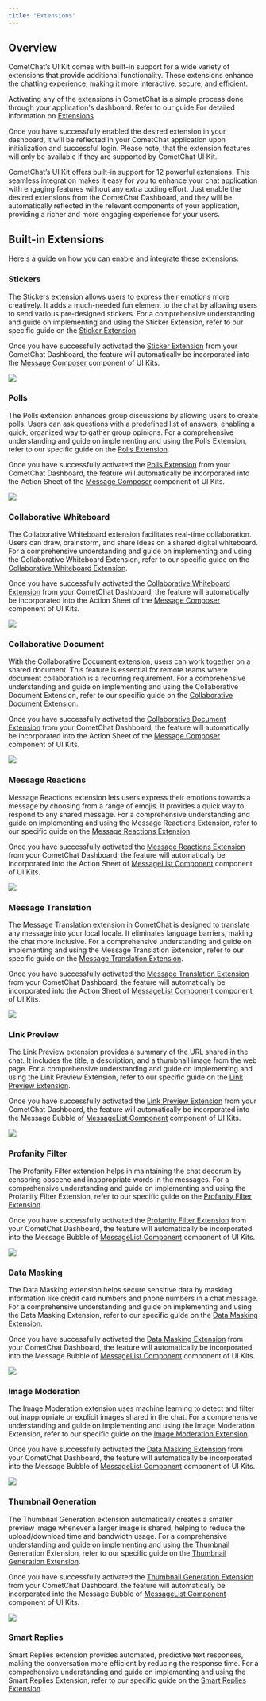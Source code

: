 ```yaml
---
title: "Extensions"
---
```


## Overview

CometChat’s UI Kit comes with built-in support for a wide variety of extensions that provide additional functionality. These extensions enhance the chatting experience, making it more interactive, secure, and efficient.

Activating any of the extensions in CometChat is a simple process done through your application's dashboard. Refer to our guide For detailed information on [Extensions](/docs/fundamentals/extensions-overview)

Once you have successfully enabled the desired extension in your dashboard, it will be reflected in your CometChat application upon initialization and successful login. Please note, that the extension features will only be available if they are supported by CometChat UI Kit.

CometChat’s UI Kit offers built-in support for 12 powerful extensions. This seamless integration makes it easy for you to enhance your chat application with engaging features without any extra coding effort. Just enable the desired extensions from the CometChat Dashboard, and they will be automatically reflected in the relevant components of your application, providing a richer and more engaging experience for your users.

## Built-in Extensions

Here's a guide on how you can enable and integrate these extensions:

### Stickers

The Stickers extension allows users to express their emotions more creatively. It adds a much-needed fun element to the chat by allowing users to send various pre-designed stickers. For a comprehensive understanding and guide on implementing and using the Sticker Extension, refer to our specific guide on the [Sticker Extension](/docs/fundamentals/stickers).

Once you have successfully activated the [Sticker Extension](/docs/fundamentals/stickers) from your CometChat Dashboard, the feature will automatically be incorporated into the [Message Composer](/docs/ui-kit/android/v4/message-composer) component of UI Kits.

<Frame>
  <img src="/images/5f6f49e6-stickers_extension_cometchat-697209ee4eb7f0eacc8bba9d21e9c69d.png" />
</Frame>

### Polls

The Polls extension enhances group discussions by allowing users to create polls. Users can ask questions with a predefined list of answers, enabling a quick, organized way to gather group opinions. For a comprehensive understanding and guide on implementing and using the Polls Extension, refer to our specific guide on the [Polls Extension](/docs/fundamentals/polls).

Once you have successfully activated the [Polls Extension](/docs/fundamentals/polls) from your CometChat Dashboard, the feature will automatically be incorporated into the Action Sheet of the [Message Composer](/docs/ui-kit/android/v4/message-composer) component of UI Kits.

<Frame>
  <img src="/images/57b426e1-polls_extension_cometchat-12dc9ee6dade4f6da111620bdbf5d0a4.png" />
</Frame>

### Collaborative Whiteboard

The Collaborative Whiteboard extension facilitates real-time collaboration. Users can draw, brainstorm, and share ideas on a shared digital whiteboard. For a comprehensive understanding and guide on implementing and using the Collaborative Whiteboard Extension, refer to our specific guide on the [Collaborative Whiteboard Extension](/docs/fundamentals/collaborative-whiteboard).

Once you have successfully activated the [Collaborative Whiteboard Extension](/docs/fundamentals/collaborative-whiteboard) from your CometChat Dashboard, the feature will automatically be incorporated into the Action Sheet of the [Message Composer](/docs/ui-kit/android/v4/message-composer) component of UI Kits.

<Frame>
  <img src="/images/d0d0e5c9-collaborative_whiteboard_extension_cometchat-02cc52e365e7e7a4070f2a7d0f6275cd.png" />
</Frame>

### Collaborative Document

With the Collaborative Document extension, users can work together on a shared document. This feature is essential for remote teams where document collaboration is a recurring requirement. For a comprehensive understanding and guide on implementing and using the Collaborative Document Extension, refer to our specific guide on the [Collaborative Document Extension](/docs/fundamentals/collaborative-document).

Once you have successfully activated the [Collaborative Document Extension](/docs/fundamentals/collaborative-document) from your CometChat Dashboard, the feature will automatically be incorporated into the Action Sheet of the [Message Composer](/docs/ui-kit/android/v4/message-composer) component of UI Kits.

<Frame>
  <img src="/images/0edf6e4c-collaborative_writeboard_extension_cometchat-c1e6a72b11bc3f9b30c814ab865ce973.png" />
</Frame>

### Message Reactions

Message Reactions extension lets users express their emotions towards a message by choosing from a range of emojis. It provides a quick way to respond to any shared message. For a comprehensive understanding and guide on implementing and using the Message Reactions Extension, refer to our specific guide on the [Message Reactions Extension](/docs/fundamentals/reactions).

Once you have successfully activated the [Message Reactions Extension](/docs/fundamentals/reactions) from your CometChat Dashboard, the feature will automatically be incorporated into the Action Sheet of [MessageList Component](/docs/ui-kit/android/v4/message-list) component of UI Kits.

<Frame>
  <img src="/images/f4d54197-reaction_extension_cometchat-e52db36075b489640341dc2a75050a28.png" />
</Frame>

### Message Translation

The Message Translation extension in CometChat is designed to translate any message into your local locale. It eliminates language barriers, making the chat more inclusive. For a comprehensive understanding and guide on implementing and using the Message Translation Extension, refer to our specific guide on the [Message Translation Extension](/docs/fundamentals/message-translation).

Once you have successfully activated the [Message Translation Extension](/docs/fundamentals/message-translation) from your CometChat Dashboard, the feature will automatically be incorporated into the Action Sheet of [MessageList Component](/docs/ui-kit/android/v4/message-list) component of UI Kits.

<Frame>
  <img src="/images/aa61355d-translation_extension_cometchat-b5840c4ac3ecbadc5cb4e6e7f4e1aee5.png" />
</Frame>

### Link Preview

The Link Preview extension provides a summary of the URL shared in the chat. It includes the title, a description, and a thumbnail image from the web page. For a comprehensive understanding and guide on implementing and using the Link Preview Extension, refer to our specific guide on the [Link Preview Extension](/docs/fundamentals/link-preview).

Once you have successfully activated the [Link Preview Extension](/docs/fundamentals/link-preview) from your CometChat Dashboard, the feature will automatically be incorporated into the Message Bubble of [MessageList Component](/docs/ui-kit/android/v4/message-list) component of UI Kits.

<Frame>
  <img src="/images/cf15c051-link_preview_extension_cometchat-7f4ce66abed668bcf2bef224f59d14fe.png" />
</Frame>

### Profanity Filter

The Profanity Filter extension helps in maintaining the chat decorum by censoring obscene and inappropriate words in the messages. For a comprehensive understanding and guide on implementing and using the Profanity Filter Extension, refer to our specific guide on the [Profanity Filter Extension](/docs/moderation/profanity-filter).

Once you have successfully activated the [Profanity Filter Extension](/docs/moderation/profanity-filter) from your CometChat Dashboard, the feature will automatically be incorporated into the Message Bubble of [MessageList Component](/docs/ui-kit/android/v4/message-list) component of UI Kits.

<Frame>
  <img src="/images/8de65d87-profanity_filter_extension_cometchat-cc11375e5afd2be8c8a926ef72523041.png" />
</Frame>

### Data Masking

The Data Masking extension helps secure sensitive data by masking information like credit card numbers and phone numbers in a chat message. For a comprehensive understanding and guide on implementing and using the Data Masking Extension, refer to our specific guide on the [Data Masking Extension](/docs/moderation/data-masking-filter).

Once you have successfully activated the [Data Masking Extension](/docs/moderation/data-masking-filter) from your CometChat Dashboard, the feature will automatically be incorporated into the Message Bubble of [MessageList Component](/docs/ui-kit/android/v4/message-list) component of UI Kits.

<Frame>
  <img src="/images/3a785d75-data_masking_extension_cometchat-e800190beb2176fd860e0824b976ac33.png" />
</Frame>

### Image Moderation

The Image Moderation extension uses machine learning to detect and filter out inappropriate or explicit images shared in the chat. For a comprehensive understanding and guide on implementing and using the Image Moderation Extension, refer to our specific guide on the [Image Moderation Extension](/docs/moderation/image-moderation).

Once you have successfully activated the [Data Masking Extension](/docs/moderation/data-masking-filter) from your CometChat Dashboard, the feature will automatically be incorporated into the Message Bubble of [MessageList Component](/docs/ui-kit/android/v4/message-list) component of UI Kits.

<Frame>
  <img src="/images/d085f5a0-image_moderation_extension_cometchat-f8f21a42b9f600ca7f7a6f74bc2d3d27.png" />
</Frame>

### Thumbnail Generation

The Thumbnail Generation extension automatically creates a smaller preview image whenever a larger image is shared, helping to reduce the upload/download time and bandwidth usage. For a comprehensive understanding and guide on implementing and using the Thumbnail Generation Extension, refer to our specific guide on the [Thumbnail Generation Extension](/docs/fundamentals/thumbnail-generation).

Once you have successfully activated the [Thumbnail Generation Extension](/docs/fundamentals/thumbnail-generation) from your CometChat Dashboard, the feature will automatically be incorporated into the Message Bubble of [MessageList Component](/docs/ui-kit/android/v4/message-list) component of UI Kits.

<Frame>
  <img src="/images/60b49371-thumbnail_generation_extension_cometchat-0a242c7d386fb6a577c82a01b89d627e.png" />
</Frame>

### Smart Replies

Smart Replies extension provides automated, predictive text responses, making the conversation more efficient by reducing the response time. For a comprehensive understanding and guide on implementing and using the Smart Replies Extension, refer to our specific guide on the [Smart Replies Extension](/docs/fundamentals/smart-replies).
